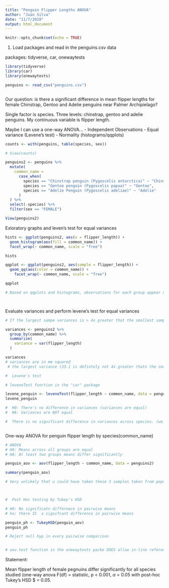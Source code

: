 ```yaml
---
title: "Penguin Flipper Lengths ANOVA"
author: "Juan Silva"
date: "11/7/2018"
output: html_document
---
```


```r
knitr::opts_chunk$set(echo = TRUE)
```

1. Load packages and read in the penguins.csv data

packages: tidyverse, car, onewaytests

```r

library(tidyverse)
library(car)
library(onewaytests)

penguins <- read_csv("penguins.csv")



```

Our question: is there a significant difference in mean flipper lengths for female Chinstrap, Gentoo and Adelie penguins near Palmer Archipielago?

Single factor is species. Three levels: chinstrap, gentoo and adelie penguins. My continuous variable is flipper length.

Maybe I can use a one-way ANOVA...
- Independent Observations
- Equal variance (Levene's test)
- Normality (histograms/qqplots)

```r

counts <- with(penguins, table(species, sex))

# View(counts)

penguins2 <- penguins %>% 
  mutate(
    common_name =
      case_when(
        species == "Chinstrap penguin (Pygoscelis antarctica)" ~ "Chinstrap",
        species == "Gentoo penguin (Pygoscelis papua)" ~ "Gentoo",
        species == "Adelie Penguin (Pygoscelis adeliae)" ~ "Adelie"
      )
  ) %>% 
  select(-species) %>% 
  filter(sex == "FEMALE")

View(penguins2)

```


Exloratory graphs and leven's test for equal variances

```r


hists <- ggplot(penguins2, aes(x = flipper_length)) + 
  geom_histogram(aes(fill = common_name)) +
  facet_wrap(~ common_name, scale = "free")

hists

qqplot <- ggplot(penguins2, aes(sample = flipper_length)) +
  geom_qq(aes(color = common_name)) +
    facet_wrap(~ common_name, scale = "free")

qqplot

# Based on qqplots and histograms, observations for each group appear normally distributed. Also, n>30 for all groups, so means will be normally distributed by CLT.




```

Evaluate variances and perform levene's test for equal variances

```r
# If the largest sampe variances is > 4x greater that the smallest sample variance, then these are "close engouh" to consider variances equal

variances <- penguins2 %>% 
  group_by(common_name) %>% 
  summarize(
    variance = var(flipper_length)
  )

variances 
# variances are in mm squared
 # the largest variance (33.1 is defintely not 4x greater thatn the smallest variance (15.2))

#  Levene's test

# leveneTest function in the "car" package

levene_penguin <- leveneTest(flipper_length ~ common_name, data = penguins2)
levene_penguin

#  H0: There's no difference in variances (variances are equal)
#  HA: Variances are NOT equal

#  There is no significant difference in variances across species. (we retain null hypothesis)



```

One-way ANOVA for penguin flipper length by species(common_name)

```r

# ANOVA
# H0: Means across all groups are equal
# HA: At least two groups means differ significantly

penguin_aov <- aov(flipper_length ~ common_name, data = penguins2)

summary(penguin_aov)

# Very unlikely that u could have taken these 3 samples taken from populations that have the same mean and taken these differences by random chance. So probably i took these means from populations with different means.



#  Post Hoc testing by Tukey's HSD

# H0: No significatn differnece in pairwise means
# ha: there IS  a signifcant difference in pairwise means 

penguin_ph <- TukeyHSD(penguin_aov)
penguin_ph

# Reject null hyp in every pairwise comparison


# aov.test function in the onewaytests packe DOES allow in-line references

```

Statement:

Mean flipper length of female pegnuins differ significantly for all species studied (one-way anova F(df) = statistic, p < 0.001, $\alpha$ = 0.05 with post-hoc Tukey's HSD $\alpha\ = 0.05.

